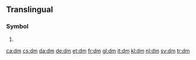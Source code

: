 {{also|DM|D.M.|dm|.dm|d.m.}}
==Translingual==
{{wikipedia}}

===Symbol===
{{mul-symbol}}

# {{SI-unit-abb2|deci|meter|metre|[[length]]}}

[[ca:dm]]
[[cs:dm]]
[[da:dm]]
[[de:dm]]
[[et:dm]]
[[fr:dm]]
[[gl:dm]]
[[it:dm]]
[[kl:dm]]
[[nl:dm]]
[[sv:dm]]
[[tr:dm]]